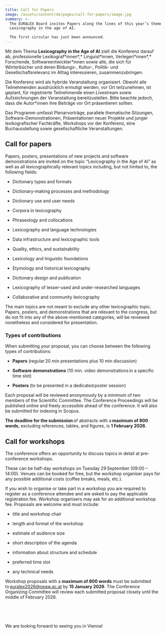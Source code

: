 ```yaml
---
title: Call for Papers
image: /assets/content/de/pages/call-for-papers/image.jpg
summary: >-
  The EURALEX Board invites Papers along the lines of this year’s theme
  Lexicography in the age of AI.

  The first circular has just been announced.
---
```

Mit dem Thema **Lexicography in the Age of AI** zielt die Konferenz darauf ab, professionelle Lexikograf\*innen*,* Linguist\*innen, Verlegeri\*nnen*,* Forschende, Softwareentwickler\*innen sowie alle, die sich für Wörterbücher und deren Bildungs-, Kultur-, Politik- und Gesellschaftsrelevanz im Alltag interessieren, zusammenzubringen.

Die Konferenz wird als hybride Veranstaltung organisiert. Obwohl alle Teilnehmenden ausdrücklich ermutigt werden, vor Ort teilzunehmen, ist geplant, für registrierte Teilnehmende einen Livestream sowie Aufzeichnungen der Veranstaltung bereitzustellen. Bitte beachte jedoch, dass die Autor\*innen ihre Beiträge vor Ort präsentieren sollten.

Das Programm umfasst Plenarvorträge, parallele thematische Sitzungen, Software-Demonstrationen, Präsentationen neuer Projekte und junger lexikografischer Fachkräfte, Workshops vor der Konferenz, eine Buchausstellung sowie gesellschaftliche Veranstaltungen.

## Call for papers

Papers, posters, presentations of new projects and software demonstrations are invited on the topic “Lexicography in the Age of AI” as well as all lexicographically relevant topics including, but not limited to, the following fields: 

* Dictionary types and formats 

- Dictionary-making processes and methodology 

* Dictionary use and user needs  

- Corpora in lexicography  

* Phraseology and collocations  

- Lexicography and language technologies  

* Data infrastructure and lexicographic tools  

- Quality, ethics, and sustainability  

* Lexicology and linguistic foundations  

- Etymology and historical lexicography  

* Dictionary design and publication  

- Lexicography of lesser-used and under-researched languages  

* Collaborative and community lexicography 

The main topics are not meant to exclude any other lexicographic topic. Papers, posters, and demonstrations that are relevant to the congress, but do not fit into any of the above-mentioned categories, will be reviewed nonetheless and considered for presentation.  

### Types of contributions

When submitting your proposal, you can choose between the following types of contributions: 

* **Papers** (regular 20 min presentations plus 10 min discussion) 

- **Software demonstrations** (10 min. video demonstrations in a specific time slot) 

* **Posters** (to be presented in a dedicated poster session) 

Each proposal will be reviewed anonymously by a minimum of two members of the Scientific Committee. The Conference Proceedings will be published online and freely accessible ahead of the conference. It will also be submitted for indexing in Scopus. 

**The deadline for the submission** of abstracts with a **maximum of 800 words**, excluding references, tables, and figures, is **1 February 2026**.  

## Call for workshops

The conference offers an opportunity to discuss topics in detail at pre-conference workshops. 

These can be half-day workshops on Tuesday 29 September (09:00 – 14:00). Venues can be booked for free, but the workshop organiser pays for any possible additional costs (coffee breaks, meals, etc.). 

If you wish to organise or take part in a workshop you are required to register as a conference attendee and are asked to pay the applicable registration fee. Workshop organisers may ask for an additional workshop fee. Proposals are welcome and must include: 

* title and workshop chair 

- length and format of the workshop 

* estimate of audience size 

- short description of the agenda 

* information about structure and schedule 

- preferred time slot 

* any technical needs 

Workshop proposals with a **maximum of 800 words** must be submitted to [euralex2026@oeaw.ac.at](mailto:euralex2026@oeaw.ac.at) by **15 January 2026**. The Conference Organizing Committee will review each submitted proposal closely until the middle of February 2026. 

 

 

We are looking forward to seeing you in Vienna! 
